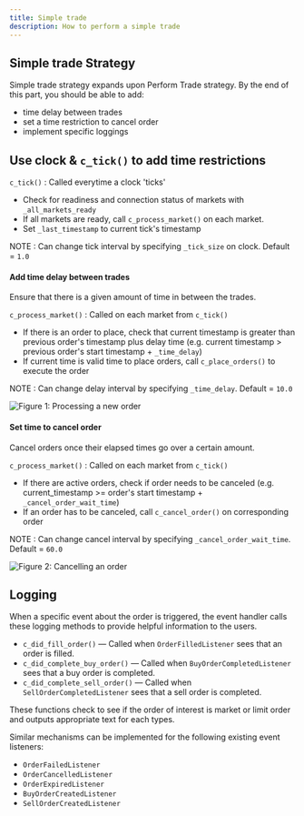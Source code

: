 ```yaml
---
title: Simple trade
description: How to perform a simple trade
---
```


## Simple trade Strategy

Simple trade strategy expands upon Perform Trade strategy. By the end of this part, you should be able to add:

- time delay between trades
- set a time restriction to cancel order
- implement specific loggings

## Use clock & `c_tick()` to add time restrictions

`c_tick()` : Called everytime a clock 'ticks'

- Check for readiness and connection status of markets with `_all_markets_ready`
- If all markets are ready, call `c_process_market()` on each market.
- Set `_last_timestamp` to current tick's timestamp

NOTE : Can change tick interval by specifying `_tick_size` on clock. Default = `1.0`

#### Add time delay between trades

Ensure that there is a given amount of time in between the trades.

`c_process_market()` : Called on each market from `c_tick()`

- If there is an order to place, check that current timestamp is greater than previous order's timestamp plus delay time (e.g. current timestamp > previous order's start timestamp + `_time_delay`)
- If current time is valid time to place orders, call `c_place_orders()` to execute the order

NOTE : Can change delay interval by specifying `_time_delay`. Default = `10.0`

![Figure 1: Processing a new order](Simple_Trade_OrderPlacedRevised.svg)

#### Set time to cancel order

Cancel orders once their elapsed times go over a certain amount.

`c_process_market()` : Called on each market from `c_tick()`

- If there are active orders, check if order needs to be canceled (e.g. current_timestamp >= order's start timestamp + `_cancel_order_wait_time`)
- If an order has to be canceled, call `c_cancel_order()` on corresponding order

NOTE : Can change cancel interval by specifying `_cancel_order_wait_time`. Default = `60.0`

![Figure 2: Cancelling an order](Simple_Trade_OrderCancelledRevised.svg)

## Logging

When a specific event about the order is triggered, the event handler calls these logging methods to provide helpful information to the users.

- `c_did_fill_order()` — Called when `OrderFilledListener` sees that an order is filled.
- `c_did_complete_buy_order()` — Called when `BuyOrderCompletedListener` sees that a buy order is completed.
- `c_did_complete_sell_order()` — Called when `SellOrderCompletedListener` sees that a sell order is completed.

These functions check to see if the order of interest is market or limit order and outputs appropriate text for each types.

Similar mechanisms can be implemented for the following existing event listeners:

- `OrderFailedListener`
- `OrderCancelledListener`
- `OrderExpiredListener`
- `BuyOrderCreatedListener`
- `SellOrderCreatedListener`
